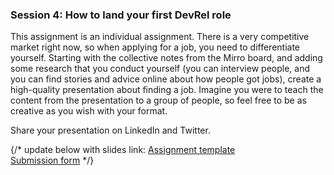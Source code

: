 ### Session 4: How to land your first DevRel role

 This assignment is an individual assignment. There is a very competitive market right now, so when applying for a job, you need to differentiate yourself. Starting with the collective notes from the Mirro board, and adding some research that you conduct yourself (you can interview people, and you can find stories and advice online about how people got jobs), create a high-quality presentation about finding a job. Imagine you were to teach the content from the presentation to a group of people, so feel free to be as creative as you wish with your format.

 Share your presentation on LinkedIn and Twitter.

{/* update below with slides link:
[Assignment template](https://docs.google.com/)<br/>
[Submission form](https://docs.google.com/forms/)
*/}